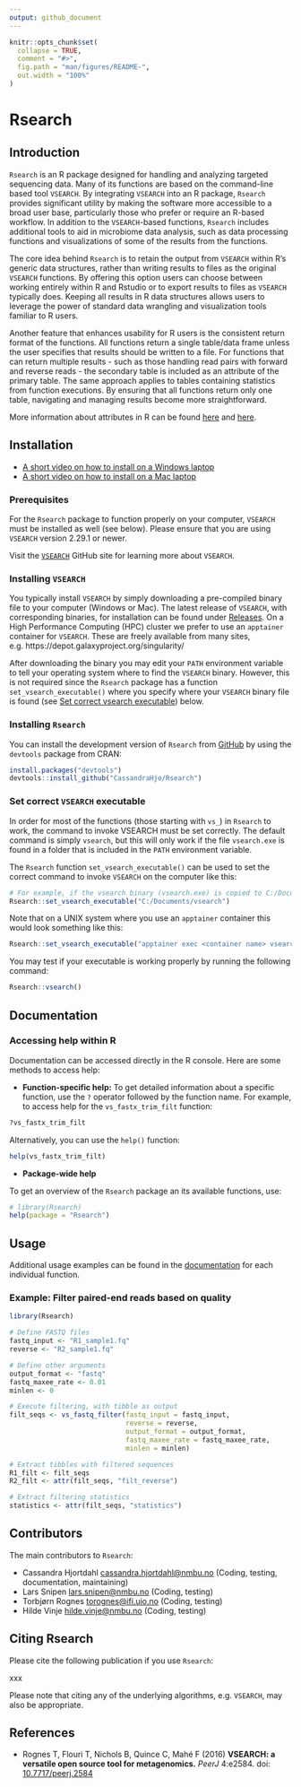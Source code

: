 ```yaml
---
output: github_document
---
```


```r
knitr::opts_chunk$set(
  collapse = TRUE,
  comment = "#>",
  fig.path = "man/figures/README-",
  out.width = "100%"
)
```

# Rsearch

## Introduction

`Rsearch` is an R package designed for handling and analyzing targeted sequencing data. Many of its functions are based on the command-line based tool `VSEARCH`. By integrating `VSEARCH` into an R package, `Rsearch` provides significant utility by making the software more accessible to a broad user base, particularly those who prefer or require an R-based workflow. In addition to the `VSEARCH`-based functions, `Rsearch` includes additional tools to aid in microbiome data analysis, such as data processing functions and visualizations of some of the results from the functions. 

The core idea behind `Rsearch` is to retain the output from `VSEARCH` within R's generic data structures, rather than writing results to files as the original `VSEARCH` functions. By offering this option users can choose between working entirely within R and Rstudio or to export results to files as `VSEARCH` typically does. Keeping all results in R data structures allows users to leverage the power of standard data wrangling and visualization tools familiar to R users. 

Another feature that enhances usability for R users is the consistent return format of the functions. All functions return a single table/data frame unless the user specifies that results should be written to a file. For functions that can return multiple results - such as those handling read pairs with forward and reverse reads - the secondary table is included as an attribute of the primary table. The same approach applies to tables containing statistics from function executions. By ensuring that all functions return only one table, navigating and managing results become more straightforward. 

More information about attributes in R can be found [here](https://www.r-bloggers.com/2020/10/attributes-in-r/) and [here](https://www.rdocumentation.org/packages/base/versions/3.6.2/topics/attributes).

## Installation

* [A short video on how to install on a Windows laptop](https://youtu.be/vxcQHTbcDss?si=QYPSliQum6ZjV6Ps){target="blank"}
* [A short video on how to install on a Mac laptop](){target="blank"}


### Prerequisites

For the `Rsearch` package to function properly on your computer, `VSEARCH` must be installed as well (see below). Please ensure that you are using `VSEARCH` version 2.29.1 or newer.

Visit the [`VSEARCH`](https://github.com/torognes/vsearch) GitHub site for learning more about `VSEARCH`.

### Installing `VSEARCH` 

You typically install `VSEARCH` by simply downloading a pre-compiled binary file to your computer (Windows or Mac). The latest release of `VSEARCH`, with corresponding binaries, for installation can be found under [Releases](https://github.com/torognes/vsearch/releases). On a High Performance Computing (HPC) cluster we prefer to use an `apptainer` container for `VSEARCH`. These are freely available from many sites, e.g. https://depot.galaxyproject.org/singularity/

After downloading the binary you may edit your `PATH` environment variable to tell your operating system where to find the `VSEARCH` binary. However, this is not required since the `Rsearch` package has a function  `set_vsearch_executable()` where you specify where your `VSEARCH` binary file is found (see [Set correct vsearch executable](#set-correct-vsearch-executable)) below.

### Installing `Rsearch`

You can install the development version of `Rsearch` from [GitHub](https://github.com/CassandraHjo/Rsearch) by using the `devtools` package from CRAN:

```r
install.packages("devtools")
devtools::install_github("CassandraHjo/Rsearch")
```

### Set correct `VSEARCH` executable

In order for most of the functions (those starting with `vs_`) in `Rsearch` to work, the command to invoke VSEARCH must be set correctly. The default command is simply `vsearch`, but this will only work if the file `vsearch.exe` is found in a folder that is included in the `PATH` environment variable. 

The `Rsearch` function `set_vsearch_executable()` can be used to set the correct command to invoke `VSEARCH` on the computer like this:

```r
# For example, if the vsearch binary (vsearch.exe) is copied to C:/Documents/ on the computer
Rsearch::set_vsearch_executable("C:/Documents/vsearch")
```

Note that on a UNIX system where you use an `apptainer` container this would look something like this:
```r
Rsearch::set_vsearch_executable("apptainer exec <container name> vsearch")
```

You may test if your executable is working properly by running the following command:
```r
Rsearch::vsearch()
```


## Documentation

### Accessing help within R

Documentation can be accessed directly in the R console. Here are some methods to access help:

* **Function-specific help:**
To get detailed information about a specific function, use the `?` operator followed by the function name. For example, to access help for the `vs_fastx_trim_filt` function:

```r
?vs_fastx_trim_filt
```

Alternatively, you can use the `help()` function:

```r
help(vs_fastx_trim_filt)
```

* **Package-wide help**

To get an overview of the `Rsearch` package an its available functions, use:

```r
# library(Rsearch)
help(package = "Rsearch")
```

## Usage

Additional usage examples can be found in the [documentation](#documentation) for each individual function.

### Example: Filter paired-end reads based on quality

```r
library(Rsearch)

# Define FASTQ files
fastq_input <- "R1_sample1.fq"
reverse <- "R2_sample1.fq"

# Define other arguments
output_format <- "fastq"
fastq_maxee_rate <- 0.01
minlen <- 0

# Execute filtering, with tibble as output
filt_seqs <- vs_fastq_filter(fastq_input = fastq_input,
                             reverse = reverse,
                             output_format = output_format,
                             fastq_maxee_rate = fastq_maxee_rate,
                             minlen = minlen)

# Extract tibbles with filtered sequences
R1_filt <- filt_seqs
R2_filt <- attr(filt_seqs, "filt_reverse")

# Extract filtering statistics
statistics <- attr(filt_seqs, "statistics")
```

## Contributors

The main contributors to `Rsearch`:

* Cassandra Hjortdahl <cassandra.hjortdahl@nmbu.no> (Coding, testing, documentation, maintaining)
* Lars Snipen <lars.snipen@nmbu.no> (Coding, testing)
* Torbjørn Rognes <torognes@ifi.uio.no> (Coding, testing)
* Hilde Vinje <hilde.vinje@nmbu.no> (Coding, testing)

## Citing Rsearch

Please cite the following publication if you use `Rsearch`:

xxx

Please note that citing any of the underlying algorithms, e.g. `VSEARCH`, may also be appropriate. 

## References

* Rognes T, Flouri T, Nichols B, Quince C, Mahé F (2016)
**VSEARCH: a versatile open source tool for metagenomics.**
*PeerJ* 4:e2584.
doi: [10.7717/peerj.2584](https://doi.org/10.7717/peerj.2584)

